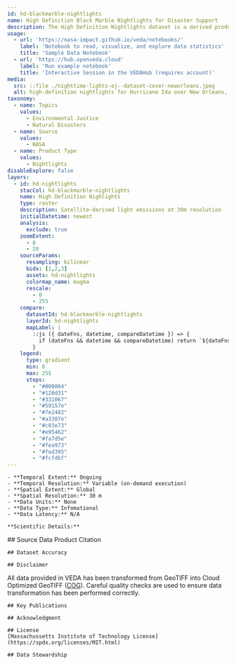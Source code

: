 ```yaml
---
id: hd-blackmarble-nightlights
name: High Definition Black Marble Nightlights for Disaster Support 
description: The High Definition Nightlights dataset is a derived product for measuring light emissions for a given location. Darker colors indicate lower light emissions while lighter colors indicate high light emissions. 
usage:
  - url: 'https://nasa-impact.github.io/veda/notebooks/'
    label: 'Notebook to read, visualize, and explore data statistics'
    title: 'Sample Data Notebook'
  - url: 'https://hub.openveda.cloud'
    label: 'Run example notebook'
    title: 'Interactive Session in the VEDAHub (requires account)'
media:
  src: ::file ./nighttime-lights-ej--dataset-cover-neworleans.jpeg
  alt: high-definition nightlights for Hurricane Ida over New Orleans, LA
taxonomy:
  - name: Topics
    values:
      - Environmental Justice
      - Natural Disasters
  - name: Source
    values:
      - NASA
  - name: Product Type
    values:
      - Nightlights
disableExplore: false     
layers:
  - id: hd-nightlights
    stacCol: hd-blackmarble-nightlights
    name: High Definition Nighlights
    type: raster
    description: Satellite-derived light emissions at 30m resolution
    initialDatetime: newest
    analysis:
      exclude: true
    zoomExtent:
      - 8
      - 20
    sourceParams:
      resampling: bilinear
      bidx: [1,2,3]
      assets: hd-nightlights
      colormap_name: magma
      rescale:
        - 0
        - 255
    compare:
      datasetId: hd-blackmarble-nightlights
      layerId: hd-nightlights
      mapLabel: |
        ::js ({ dateFns, datetime, compareDatetime }) => {
          if (dateFns && datetime && compareDatetime) return `${dateFns.format(datetime, 'LLL yyyy')} VS ${dateFns.format(compareDatetime, 'LLL yyyy')}`;
        }
    legend:
      type: gradient
      min: 0
      max: 255
      stops:
        - "#000004"
        - "#120d31"
        - "#331067"
        - "#59157e"
        - "#7e2482"
        - "#a3307e"
        - "#c83e73"
        - "#e95462"
        - "#fa7d5e"
        - "#fea973"
        - "#fed395"
        - "#fcfdbf"
---
```


<Block type='wide'>
  <Prose>

    - **Temporal Extent:** Ongoing
    - **Temporal Resolution:** Variable (on-demand execution)
    - **Spatial Extent:** Global
    - **Spatial Resolution:** 30 m
    - **Data Units:** None
    - **Data Type:** Infomational
    - **Data Latency:** N/A

    **Scientific Details:**

  </Prose>
</Block>

<Block>
  <Prose>
    ## Source Data Product Citation

    ## Dataset Accuracy

    ## Disclaimer
All data provided in VEDA has been transformed from GeoTIFF into Cloud Optimized GeoTIFF ([COG](https://www.cogeo.org/)). Careful quality checks are used to ensure data transformation has been performed correctly.

    ## Key Publications

    ## Acknowledgment

    ## License
    [Massachussetts Institute of Technology License](https://spdx.org/licenses/MIT.html)

    ## Data Stewardship

  </Prose>
</Block>
